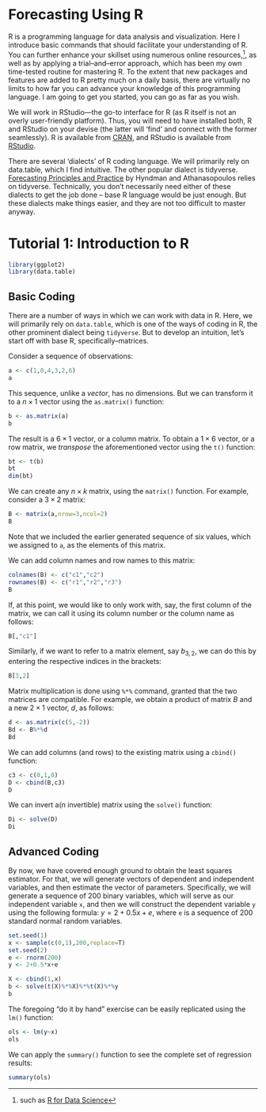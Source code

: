 # Forecasting Using R {-}

R is a programming language for data analysis and visualization. Here I introduce basic commands that should facilitate your understanding of R. You can further enhance your skillset using numerous online resources,^[such as [R for Data Science](https://r4ds.had.co.nz/)], as well as by applying a trial--and--error approach, which has been my own time-tested routine for mastering R. To the extent that new packages and features are added to R pretty much on a daily basis, there are virtually no limits to how far you can advance your knowledge of this programming language. I am going to get you started, you can go as far as you wish.

We will work in RStudio---the go-to interface for R (as R itself is not an overly user-friendly platform). Thus, you will need to have installed both, R and RStudio on your devise (the latter will 'find' and connect with the former seamlessly). R is available from [CRAN](https://cran.r-project.org/){target="_blank"}, and RStudio is available from [RStudio](https://www.rstudio.com/){target="_blank"}.

There are several 'dialects' of R coding language. We will primarily rely on data.table, which I find intuitive. The other popular dialect is tidyverse. [Forecasting Principles and Practice](https://otexts.com/fpp3/) by Hyndman and Athanasopoulos relies on tidyverse. Technically, you don't necessarily need either of these dialects to get the job done -- base R language would be just enough. But these dialects make things easier, and they are not too difficult to master anyway.


# Tutorial 1: Introduction to R {-}

```r
library(ggplot2)
library(data.table)
```

## Basic Coding

There are a number of ways in which we can work with data in R. Here, we will primarily rely on `data.table`, which is one of the ways of coding in R, the other prominent dialect being `tidyverse`. But to develop an intuition, let's start off with base R, specifically--matrices. 

Consider a sequence of observations:
```r
a <- c(1,0,4,3,2,6)
a
```

This sequence, unlike a *vector*, has no dimensions. But we can transform it to a $n \times 1$ vector using the `as.matrix()` function: 
```r
b <- as.matrix(a)
b
```

The result is a $6 \times 1$ vector, or a column matrix. To obtain a $1 \times 6$ vector, or a row matrix, we *transpose* the aforementioned vector using the `t()` function:
```r
bt <- t(b)
bt
dim(bt)
```

We can create any $n \times k$ matrix, using the `matrix()` function. For example, consider a $3 \times 2$ matrix:
```r
B <- matrix(a,nrow=3,ncol=2)
B
```
Note that we included the earlier generated sequence of six values, which we assigned to `a`, as the elements of this matrix. 

We can add column names and row names to this matrix:
```r
colnames(B) <- c("c1","c2")
rownames(B) <- c("r1","r2","r3")
B
```

If, at this point, we would like to only work with, say, the first column of the matrix, we can call it using its column number or the column name as follows:
```r
B[,"c1"]
```

Similarly, if we want to refer to a matrix element, say $b_{3,2}$, we can do this by entering the respective indices in the brackets:
```r
B[3,2]
```

Matrix multiplication is done using `%*%` command, granted that the two matrices are compatible. For example, we obtain a product of matrix $B$ and a new $2 \times 1$ vector, $d$, as follows:
```r
d <- as.matrix(c(5,-2))
Bd <- B%*%d
Bd
```

We can add columns (and rows) to the existing matrix using a `cbind()` function:
```r
c3 <- c(0,1,0)
D <- cbind(B,c3)
D
```

We can invert a(n invertible) matrix using the `solve()` function:
```r
Di <- solve(D)
Di
```

## Advanced Coding

By now, we have covered enough ground to obtain the least squares estimator. For that, we will generate vectors of dependent and independent variables, and then estimate the vector of parameters. Specifically, we will generate a sequence of 200 binary variables, which will serve as our independent variable `x`, and then we will construct the dependent variable `y` using the following formula: $y=2+0.5x+e$, where `e` is a sequence of 200 standard normal random variables.
```r
set.seed(1)
x <- sample(c(0,1),200,replace=T)
set.seed(2)
e <- rnorm(200)
y <- 2+0.5*x+e

X <- cbind(1,x)
b <- solve(t(X)%*%X)%*%t(X)%*%y
b
```

The foregoing "do it by hand" exercise can be easily replicated using the `lm()` function:
```r
ols <- lm(y~x)
ols
```

We can apply the `summary()` function to see the complete set of regression results:
```r
summary(ols)
```


